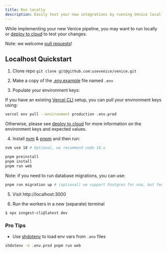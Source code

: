 ```yaml
---
title: Run locally
description: Easily test your new integrations by running Venice locally
---
```


While implementing your new Venice pipeline, you may want to run locally or 
[deploy to cloud](/technical/deploy-to-cloud) to test your changes.

Note: we welcome [pull requests](https://github.com/usevenice/venice)!

## Localhost Quickstart

1. Clone repo `git clone git@github.com:usevenice/venice.git`

2. Make a copy of the [.env.example](https://github.com/useVenice/venice/blob/main/.env.example) file named `.env`

3. Populate your environment keys:

If you have an existing [Vercel CLI](https://vercel.com/docs/cli) setup, you can pull your environment keys using:

```bash
vercel env pull --environment production .env.prod
```

Otherwise, please see [deploy to cloud](/technical/deploy-to-cloud#environment-variables) for more information on the environment keys and expected values.

4. Install [nvm](https://github.com/nvm-sh/nvm#installing-and-updating) & [pnpm](https://pnpm.io/installation) and then run:

```bash
nvm use 18 # Optional, we recommend node 18.x

pnpm preinstall
pnpm install
pnpm run web
```

Note: if you need to run database migrations, you can use:

```bash
pnpm run migration up # (optional) we support Postgres for now, but feel free to extend Venice and add more
```

5. Visit http://localhost:3000

6. Run the workers in a new (separate) terminal

```bash
$ npx inngest-cli@latest dev
```

### Pro Tips

- Use [shdotenv](https://github.com/ko1nksm/shdotenv) to load env vars from `.env` files

```bash
shdotenv -e .env.prod pnpm run web
```
